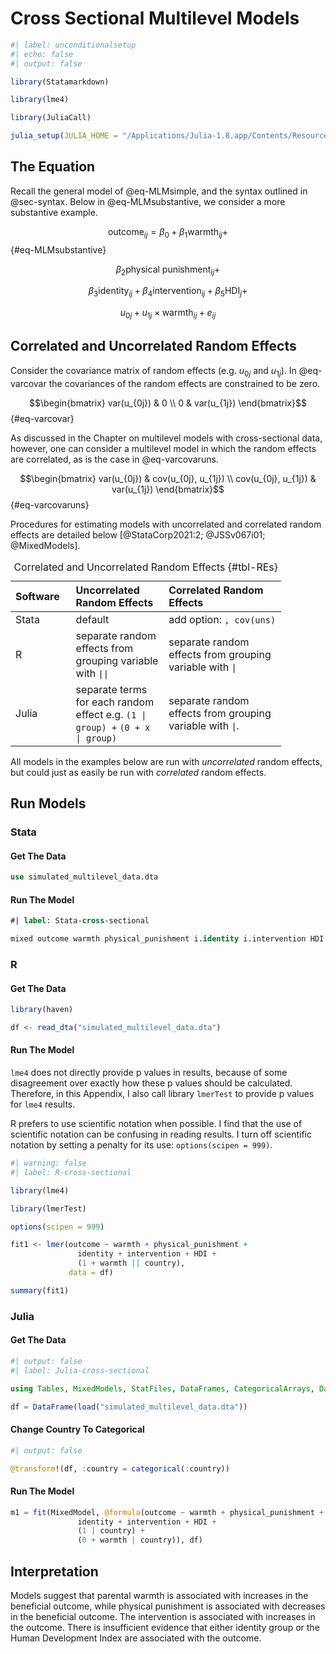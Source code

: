 # Cross Sectional Multilevel Models

```r
#| label: unconditionalsetup
#| echo: false
#| output: false

library(Statamarkdown)

library(lme4) 

library(JuliaCall)

julia_setup(JULIA_HOME = "/Applications/Julia-1.8.app/Contents/Resources/julia/bin")

```

## The Equation

Recall the general model of @eq-MLMsimple, and the syntax outlined in @sec-syntax. Below in @eq-MLMsubstantive, we consider a more substantive example.

$$\text{outcome}_{ij}= \beta_0 + \beta_1 \text{warmth}_{ij} +$$ {#eq-MLMsubstantive}

$$\beta_2 \text{physical punishment}_{ij} +$$

$$\beta_3 \text{identity}_{ij} + \beta_4 \text{intervention}_{ij} + \beta_5 \text{HDI}_{j} +$$

$$u_{0j} + u_{1j} \times \text{warmth}_{ij} + e_{ij}$$ 

## Correlated and Uncorrelated Random Effects

Consider the covariance matrix of random effects (e.g. $u_{0j}$ and $u_{1j}$). In @eq-varcovar the covariances of the random effects are constrained to be zero.

$$\begin{bmatrix}
var(u_{0j}) & 0 \\
0 & var(u_{1j}) 
\end{bmatrix}$$ {#eq-varcovar}

As discussed in the Chapter on multilevel models with cross-sectional data, however, one can consider a multilevel model in which the random effects are correlated, as is the case in @eq-varcovaruns.

$$\begin{bmatrix}
var(u_{0j}) & cov(u_{0j}, u_{1j}) \\
cov(u_{0j}, u_{1j}) & var(u_{1j}) 
\end{bmatrix}$$ {#eq-varcovaruns}

Procedures for estimating models with uncorrelated and correlated random effects are detailed below [@StataCorp2021:2; @JSSv067i01; @MixedModels].

-------------------------------------------------------------
Software    Uncorrelated          Correlated
            Random                Random
            Effects               Effects
----------- --------------------- ---------------------------
Stata       default               add option: `, cov(uns)`

R           separate random       separate random 
            effects from          effects from
            grouping variable     grouping variable
            with `||`             with `|`

Julia       separate terms        separate random 
            for each random       effects from
            effect e.g.           grouping variable
            `(1 | group) +`       with `|`.
            `(0 + x | group)`
-------------------------------------------------------------

: Correlated and Uncorrelated Random Effects {#tbl-REs}

All models in the examples below are run with *uncorrelated* random effects, but could just as easily be run with *correlated* random effects. 

## Run Models

::: {.panel-tabset group="language"}

### Stata

#### Get The Data 

```stata

use simulated_multilevel_data.dta

```

#### Run The Model

```stata
#| label: Stata-cross-sectional

mixed outcome warmth physical_punishment i.identity i.intervention HDI || country: warmth

```

### R

#### Get The Data

```r

library(haven)

df <- read_dta("simulated_multilevel_data.dta")

```

#### Run The Model

::: {.callout-caution collapse="false"}
`lme4` does not directly provide p values in results, because of some disagreement over exactly how these p values should be calculated. Therefore, in this Appendix, I also call library `lmerTest` to provide p values for `lme4` results.
:::

::: {.callout-tip}
R prefers to use scientific notation when possible. I find that the use of scientific notation can be confusing in reading results. I turn off scientific notation by setting a penalty for its use:  `options(scipen = 999)`.  
:::

```r
#| warning: false
#| label: R-cross-sectional

library(lme4) 

library(lmerTest)

options(scipen = 999) 

fit1 <- lmer(outcome ~ warmth + physical_punishment + 
               identity + intervention + HDI +
               (1 + warmth || country),
             data = df)

summary(fit1)

```

### Julia

#### Get The Data

```julia
#| output: false
#| label: Julia-cross-sectional

using Tables, MixedModels, StatFiles, DataFrames, CategoricalArrays, DataFramesMeta

df = DataFrame(load("simulated_multilevel_data.dta"))

```

#### Change Country To Categorical

```julia
#| output: false

@transform!(df, :country = categorical(:country))

```

#### Run The Model

```julia

m1 = fit(MixedModel, @formula(outcome ~ warmth + physical_punishment + 
               identity + intervention + HDI +
               (1 | country) +
               (0 + warmth | country)), df)

```


:::

## Interpretation

Models suggest that parental warmth is associated with increases in the beneficial outcome, while physical punishment is associated with decreases in the beneficial outcome. The intervention is associated with increases in the outcome. There is insufficient evidence that either identity group or the Human Development Index are associated with the outcome.



